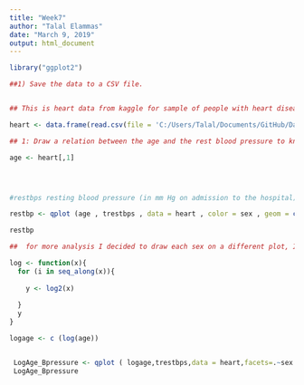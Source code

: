```yaml
---
title: "Week7"
author: "Talal Elammas"
date: "March 9, 2019"
output: html_document
---
```





```r
library("ggplot2")

##1) Save the data to a CSV file. 


## This is heart data from kaggle for sample of people with heart disease include some medical informations from Clevland Research Center database, can be found on kaggle https://www.kaggle.com/ronitf/heart-disease-uci/version/1

heart <- data.frame(read.csv(file = 'C:/Users/Talal/Documents/GitHub/Data_Visualization/heart.csv'))


```



```r
## 1: Draw a relation between the age and the rest blood pressure to know the development of high blood pressure in the elderly, since the data include males (1) and female (0). I colored the data depend on sex; the smooth line shows that the trend of blood pressure on people with heart disease starts high in their 30 -40 and most of them their blood pressure going down in the age of 40s - 50s. In the 50s to 65  noticed that the blood pressure is high for most of our 300 people, this may be due to the challenges in these ages, and then it goes down after 70s.

age <- heart[,1]




#restbps resting blood pressure (in mm Hg on admission to the hospital)

restbp <- qplot (age , trestbps , data = heart , color = sex , geom = c("point", "smooth" ) , main="Rest Bloodpressure Readings in an Elderly sample", xlab="age", ylab= "Rest Blood pressure" )

restbp

```





```r
##  for more analysis I decided to draw each sex on a different plot, I noticed that the Females in the age range age 55-70 have high blood pressures than the males, and overall Female have low blood pressures than the Males. I used the log age to get compressed plots. 

log <- function(x){
  for (i in seq_along(x)){
    
    y <- log2(x)
    
  }
  y
}

logage <- c (log(age))


 LogAge_Bpressure <- qplot ( logage,trestbps,data = heart,facets=.~sex , geom = c ("point" , "smooth") , main="Rest Bloodpressure Readings in an Elderly sample", xlab="logage", ylab= "Rest Blood pressure"   ) 
 LogAge_Bpressure 
```